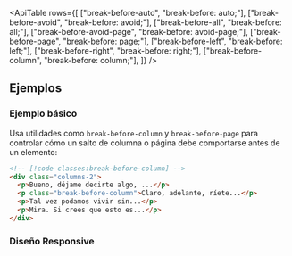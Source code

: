 

<ApiTable
  rows={[
    ["break-before-auto", "break-before: auto;"],
    ["break-before-avoid", "break-before: avoid;"],
    ["break-before-all", "break-before: all;"],
    ["break-before-avoid-page", "break-before: avoid-page;"],
    ["break-before-page", "break-before: page;"],
    ["break-before-left", "break-before: left;"],
    ["break-before-right", "break-before: right;"],
    ["break-before-column", "break-before: column;"],
  ]}
/>

## Ejemplos

### Ejemplo básico

Usa utilidades como `break-before-column` y `break-before-page` para controlar cómo un salto de columna o página debe comportarse antes de un elemento:

```html
<!-- [!code classes:break-before-column] -->
<div class="columns-2">
  <p>Bueno, déjame decirte algo, ...</p>
  <p class="break-before-column">Claro, adelante, ríete...</p>
  <p>Tal vez podamos vivir sin...</p>
  <p>Mira. Si crees que esto es...</p>
</div>
```

### Diseño Responsive

<ResponsiveDesign property="break-before" defaultClass="break-before-column" featuredClass="break-before-auto" />
